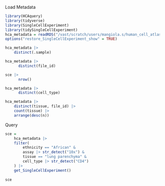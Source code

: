 


Load Metadata

```r
library(HCAquery)
library(tidyverse)
library(SingleCellExperiment)
library(tidySingleCellExperiment)
hca_metadata = readRDS("/vast/scratch/users/mangiola.s/human_cell_atlas/metadata.rds")
options("restore_SingleCellExperiment_show" = TRUE)
```



```r
hca_metadata |> 
	distinct(.sample)
```

```r
hca_metadata |> 
	  distinct(file_id)
```

```r
sce |> 
	  nrow()
```

```r
hca_metadata |> 
	  distinct(cell_type)
```
```r
hca_metadata |> 
	distinct(tissue, file_id) |> 
	count(tissue) |> 
	arrange(desc(n))
```

Query

```r
sce = 
	hca_metadata |> 
	filter(
		ethnicity == "African" & 
		assay |> str_detect("10x") & 
		tissue == "lung parenchyma" & 
		cell_type |> str_detect("CD4")
	) |> 
	get_SingleCellExperiment()
	
sce
```


